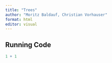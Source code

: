 ```yaml
---
title: "Trees"
author: "Moritz Baldauf, Christian Vorhauser"
format: html
editor: visual
---
```


## Running Code

```r
1 + 1
```
